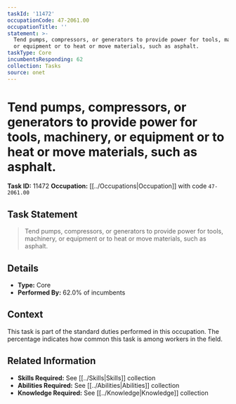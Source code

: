```yaml
---
taskId: '11472'
occupationCode: 47-2061.00
occupationTitle: ''
statement: >-
  Tend pumps, compressors, or generators to provide power for tools, machinery,
  or equipment or to heat or move materials, such as asphalt.
taskType: Core
incumbentsResponding: 62
collection: Tasks
source: onet
---
```

# Tend pumps, compressors, or generators to provide power for tools, machinery, or equipment or to heat or move materials, such as asphalt.

**Task ID:** 11472
**Occupation:** [[../Occupations|Occupation]] with code `47-2061.00`

## Task Statement

> Tend pumps, compressors, or generators to provide power for tools, machinery, or equipment or to heat or move materials, such as asphalt.

## Details

- **Type:** Core
- **Performed By:** 62.0% of incumbents

## Context

This task is part of the standard duties performed in this occupation. The percentage indicates how common this task is among workers in the field.

## Related Information

- **Skills Required:** See [[../Skills|Skills]] collection
- **Abilities Required:** See [[../Abilities|Abilities]] collection
- **Knowledge Required:** See [[../Knowledge|Knowledge]] collection

